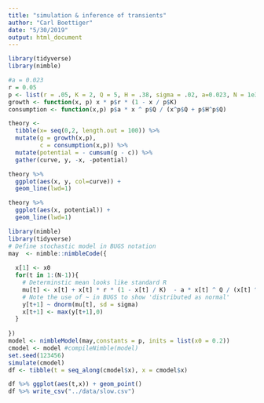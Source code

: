 ```yaml
---
title: "simulation & inference of transients"
author: "Carl Boettiger"
date: "5/30/2019"
output: html_document
---
```

  
```r
library(tidyverse)
library(nimble)
```
  
```r
#a = 0.023
r = 0.05
p <- list(r = .05, K = 2, Q = 5, H = .38, sigma = .02, a=0.023, N = 1e3)
growth <- function(x, p) x * p$r * (1 - x / p$K)
consumption <- function(x,p) p$a * x ^ p$Q / (x^p$Q + p$H^p$Q)
```

```r
theory <- 
  tibble(x= seq(0,2, length.out = 100)) %>%
  mutate(g = growth(x,p), 
         c = consumption(x,p)) %>%
  mutate(potential = - cumsum(g - c)) %>%
  gather(curve, y, -x, -potential) 
```

```r
theory %>%
  ggplot(aes(x, y, col=curve)) +
  geom_line(lwd=1)
```

```r
theory %>%
  ggplot(aes(x, potential)) + 
  geom_line(lwd=1)
```













```r
library(nimble)
library(tidyverse)
# Define stochastic model in BUGS notation
may  <- nimble::nimbleCode({
  
  x[1] <- x0
  for(t in 1:(N-1)){
    # Determinstic mean looks like standard R
    mu[t] <- x[t] + x[t] * r * (1 - x[t] / K)  - a * x[t] ^ Q / (x[t] ^ Q + H ^ Q)
    # Note the use of ~ in BUGS to show 'distributed as normal' 
    y[t+1] ~ dnorm(mu[t], sd = sigma)
    x[t+1] <- max(y[t+1],0)
  }
  
})
model <- nimbleModel(may,constants = p, inits = list(x0 = 0.2))
cmodel <- model #compileNimble(model)
set.seed(123456)
simulate(cmodel)
df <- tibble(t = seq_along(cmodel$x), x = cmodel$x)
```

```r
df %>% ggplot(aes(t,x)) + geom_point()
df %>% write_csv("../data/slow.csv")
```
